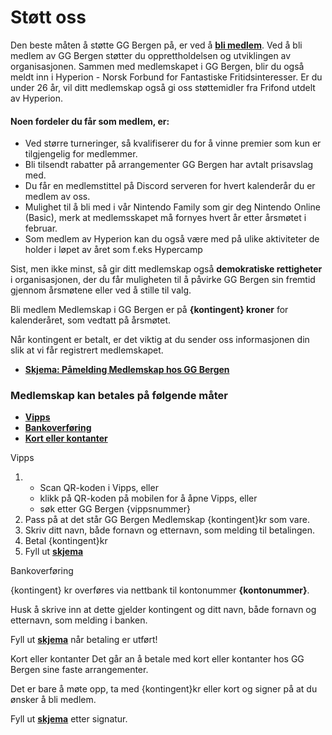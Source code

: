 
# Støtt oss
Den beste måten å støtte GG Bergen på, er ved å [**bli medlem**](#medlem). Ved å bli medlem av GG Bergen støtter du opprettholdelsen og utviklingen av organisasjonen. Sammen med medlemskapet i GG Bergen, blir du også meldt inn i Hyperion - Norsk Forbund for Fantastiske Fritidsinteresser. Er du under 26 år, vil ditt medlemskap også gi oss støttemidler fra Frifond utdelt av Hyperion.

#### Noen fordeler du får som medlem, er:
* Ved større turneringer, så kvalifiserer du for å vinne premier som kun er tilgjengelig for medlemmer.
* Bli tilsendt rabatter på arrangementer GG Bergen har avtalt prisavslag med.
* Du får en medlemstittel på Discord serveren for hvert kalenderår du er medlem av oss.
* Mulighet til å bli med i vår Nintendo Family som gir deg Nintendo Online (Basic), merk at medlemsskapet må fornyes hvert år etter årsmøtet i februar.
* Som medlem av Hyperion kan du også være med på ulike aktiviteter de holder i løpet av året som f.eks Hypercamp

Sist, men ikke minst, så gir ditt medlemskap også **demokratiske rettigheter** i organisasjonen, der du får muligheten til å påvirke GG Bergen sin fremtid gjennom årsmøtene eller ved å stille til valg.

<Target medlem>Bli medlem</Target>
Medlemskap i GG Bergen er på **{kontingent} kroner** for kalenderåret, som vedtatt på årsmøtet.

Når kontingent er betalt, er det viktig at du sender oss informasjonen din slik at vi får registrert medlemskapet.

<Target skjema></Target>
* <a href={skjema}>**Skjema: Påmelding Medlemskap hos GG Bergen**</a>

### Medlemskap kan betales på følgende måter

* [**Vipps**](#vipps)
* [**Bankoverføring**](#bankoverforing)
* [**Kort eller kontanter**](#lokale)



<Target vipps>Vipps</Target><VippsMedlemCard className='md:float-right m-2' />

1. 
    * Scan QR-koden i Vipps, eller
    * klikk på QR-koden på mobilen for å åpne Vipps, eller
    * søk etter GG Bergen {vippsnummer}
2. Pass på at det står GG Bergen Medlemskap {kontingent}kr som vare.
3. Skriv ditt navn, både fornavn og etternavn, som melding til betalingen.
4. Betal {kontingent}kr
5. Fyll ut [**skjema**](#skjema)

<Target bankoverforing>Bankoverføring</Target>

{kontingent} kr overføres via nettbank til kontonummer **{kontonummer}**.

Husk å skrive inn at dette gjelder kontingent og ditt navn, både fornavn og etternavn, som melding i banken.

Fyll ut [**skjema**](#skjema) når betaling er utført!

<Target lokale>Kort eller kontanter</Target>
Det går an å betale med kort eller kontanter hos GG Bergen sine faste arrangementer.

Det er bare å møte opp, ta med {kontingent}kr eller kort og signer på at du ønsker å bli medlem.

Fyll ut [**skjema**](#skjema) etter signatur.
